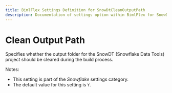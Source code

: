 ```yaml
---
title: BimlFlex Settings Definition for SnowDtCleanOutputPath
description: Documentation of settings option within BimlFlex for SnowDtCleanOutputPath
---
```

<head>
  <meta name="varigenceProduct" content="BimlFlex"></meta>
  <meta name="varigenceArticleType" content="Reference"></meta>
</head>

# Clean Output Path

Specifies whether the output folder for the SnowDT (Snowflake Data Tools) project should be cleared during the build process.

Notes:

* This setting is part of the *Snowflake* settings category.
* The default value for this setting is `Y`.

